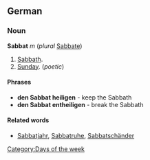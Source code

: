 ==German==
===Noun===
'''Sabbat''' ''m'' (''plural'' [[Sabbate]])

# [[Sabbath]].
# [[Sunday]]. (''poetic'')

====Phrases====
* '''den Sabbat heiligen''' - keep the Sabbath
* '''den Sabbat entheiligen''' - break the Sabbath

====Related words====
* [[Sabbatjahr]], [[Sabbatruhe]], [[Sabbatschänder]]

[[Category:Days of the week]]